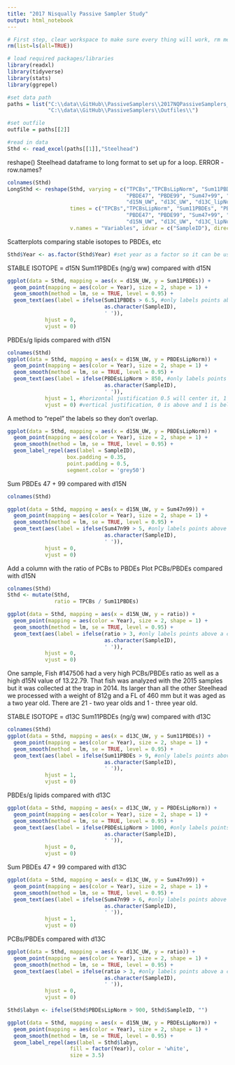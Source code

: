```yaml
---
title: "2017 Nisqually Passive Sampler Study"
output: html_notebook
---
```


```r
# First step, clear workspace to make sure every thing will work, rm means remove
rm(list=ls(all=TRUE))

# load required packages/libraries
library(readxl)
library(tidyverse)
library(stats)
library(ggrepel)

#set data path
paths = list("C:\\data\\GitHub\\PassiveSamplers\\2017NQPassiveSamplers_Data.xlsx",
             "C:\\data\\GitHub\\PassiveSamplers\\Outfiles\\")

#set outfile
outfile = paths[[2]]

#read in data
Sthd <- read_excel(paths[[1]],"Steelhead")
```

reshape() Steelhead dataframe to long format to set up for a loop.
ERROR - row.names?
```r
colnames(Sthd)
LongSthd <- reshape(Sthd, varying = c("TPCBs","TPCBsLipNorm", "Sum11PBDEs", "PBDEsLipNorm", 
                                      "PBDE47", "PBDE99", "Sum47+99", "Sum47+99LipNorm",
                                      "d15N_UW", "d13C_UW", "d13C_lipNorm","d34S_UW"),
                    times = c("TPCBs","TPCBsLipNorm", "Sum11PBDEs", "PBDEsLipNorm", 
                                      "PBDE47", "PBDE99", "Sum47+99", "Sum47+99LipNorm",
                                      "d15N_UW", "d13C_UW", "d13C_lipNorm","d34S_UW"),
                    v.names = "Variables", idvar = c("SampleID"), direction = "long")
```
Scatterplots comparing stable isotopes to PBDEs, etc
```r
Sthd$Year <- as.factor(Sthd$Year) #set year as a factor so it can be used as a categorical variable

```

STABLE ISOTOPE = d15N
Sum11PBDEs (ng/g ww) compared with d15N
```r
ggplot(data = Sthd, mapping = aes(x = d15N_UW, y = Sum11PBDEs)) +
  geom_point(mapping = aes(color = Year), size = 2, shape = 1) +
  geom_smooth(method = lm, se = TRUE, level = 0.95) +
  geom_text(aes(label = ifelse(Sum11PBDEs > 6.5, #only labels points above a certain threshold
                               as.character(SampleID),
                               ' ')),
            hjust = 0,
            vjust = 0)
```
PBDEs/g lipids compared with d15N
```r
colnames(Sthd)
ggplot(data = Sthd, mapping = aes(x = d15N_UW, y = PBDEsLipNorm)) +
  geom_point(mapping = aes(color = Year), size = 2, shape = 1) +
  geom_smooth(method = lm, se = TRUE, level = 0.95) +
  geom_text(aes(label = ifelse(PBDEsLipNorm > 850, #only labels points above a certain threshold
                               as.character(SampleID),
                               ' ')),
            hjust = 1, #horizontal justification 0.5 will center it, 1 is left, 0 is right
            vjust = 0) #vertical justification, 0 is above and 1 is below
```
A method to "repel" the labels so they don't overlap.
```r
ggplot(data = Sthd, mapping = aes(x = d15N_UW, y = PBDEsLipNorm)) +
  geom_point(mapping = aes(color = Year), size = 2, shape = 1) +
  geom_smooth(method = lm, se = TRUE, level = 0.95) +
  geom_label_repel(aes(label = SampleID),
                   box.padding = 0.35,
                   point.padding = 0.5,
                   segment.color = 'grey50') 
```

Sum PBDEs 47 + 99 compared with d15N
```r
colnames(Sthd)

ggplot(data = Sthd, mapping = aes(x = d15N_UW, y = Sum47n99)) +
  geom_point(mapping = aes(color = Year), size = 2, shape = 1) +
  geom_smooth(method = lm, se = TRUE, level = 0.95) +
  geom_text(aes(label = ifelse(Sum47n99 > 5, #only labels points above a certain threshold
                               as.character(SampleID),
                               ' ')),
            hjust = 0,
            vjust = 0)
```
Add a column with the ratio of PCBs to PBDEs
Plot PCBs/PBDEs compared with d15N
```r
colnames(Sthd)
Sthd <- mutate(Sthd,
               ratio = TPCBs / Sum11PBDEs)

ggplot(data = Sthd, mapping = aes(x = d15N_UW, y = ratio)) +
  geom_point(mapping = aes(color = Year), size = 2, shape = 1) +
  geom_smooth(method = lm, se = TRUE, level = 0.95) +
  geom_text(aes(label = ifelse(ratio > 3, #only labels points above a certain threshold
                               as.character(SampleID),
                               ' ')),
            hjust = 0,
            vjust = 0)

```

One sample, Fish #147506 had a very high PCBs/PBDEs ratio as well as a high d15N value of 13.22.79.  That fish was analyzed with the 2015 samples but it was collected at the trap in 2014.  Its larger than all the other Steelhead we processed with a weight of 812g and a FL of 460 mm but it was aged as a two year old. There are 21 - two year olds and 1 - three year old.

STABLE ISOTOPE = d13C
Sum11PBDEs (ng/g ww) compared with d13C
```r
colnames(Sthd)
ggplot(data = Sthd, mapping = aes(x = d13C_UW, y = Sum11PBDEs)) +
  geom_point(mapping = aes(color = Year), size = 2, shape = 1) +
  geom_smooth(method = lm, se = TRUE, level = 0.95) +
  geom_text(aes(label = ifelse(Sum11PBDEs > 9, #only labels points above a certain threshold
                               as.character(SampleID),
                               ' ')),
            hjust = 1,
            vjust = 0)
```

PBDEs/g lipids compared with d13C
```r
ggplot(data = Sthd, mapping = aes(x = d13C_UW, y = PBDEsLipNorm)) +
  geom_point(mapping = aes(color = Year), size = 2, shape = 1) +
  geom_smooth(method = lm, se = TRUE, level = 0.95) +
  geom_text(aes(label = ifelse(PBDEsLipNorm > 1000, #only labels points above a certain threshold
                               as.character(SampleID),
                               ' ')),
            hjust = 0,
            vjust = 0)
```

Sum PBDEs 47 + 99 compared with d13C
```r
ggplot(data = Sthd, mapping = aes(x = d13C_UW, y = Sum47n99)) +
  geom_point(mapping = aes(color = Year), size = 2, shape = 1) +
  geom_smooth(method = lm, se = TRUE, level = 0.95) +
  geom_text(aes(label = ifelse(Sum47n99 > 6, #only labels points above a certain threshold
                               as.character(SampleID),
                               ' ')),
            hjust = 1,
            vjust = 0)
```

PCBs/PBDEs compared with d13C
```r
ggplot(data = Sthd, mapping = aes(x = d13C_UW, y = ratio)) +
  geom_point(mapping = aes(color = Year), size = 2, shape = 1) +
  geom_smooth(method = lm, se = TRUE, level = 0.95) +
  geom_text(aes(label = ifelse(ratio > 3, #only labels points above a certain threshold
                               as.character(SampleID),
                               ' ')),
            hjust = 0,
            vjust = 0)

```

```r
Sthd$labyn <- ifelse(Sthd$PBDEsLipNorm > 900, Sthd$SampleID, "")

ggplot(data = Sthd, mapping = aes(x = d15N_UW, y = PBDEsLipNorm)) +
  geom_point(mapping = aes(color = Year), size = 2, shape = 1) +
  geom_smooth(method = lm, se = TRUE, level = 0.95) +
  geom_label_repel(aes(label = Sthd$labyn,
                    fill = factor(Year)), color = 'white',
                    size = 3.5)
```


